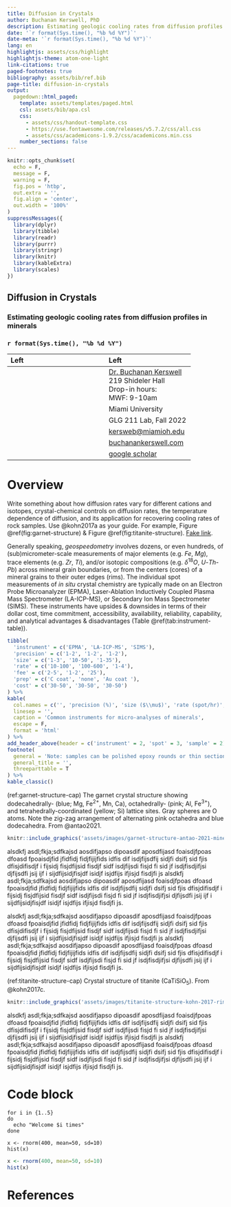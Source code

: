 ```yaml
---
title: Diffusion in Crystals
author: Buchanan Kerswell, PhD
description: Estimating geologic cooling rates from diffusion profiles in minerals
date: '`r format(Sys.time(), "%b %d %Y")`'
date-meta: '`r format(Sys.time(), "%b %d %Y")`'
lang: en
highlightjs: assets/css/highlight
highlightjs-theme: atom-one-light
link-citations: true
paged-footnotes: true
bibliography: assets/bib/ref.bib
page-title: diffusion-in-crystals
output:
  pagedown::html_paged:
    template: assets/templates/paged.html
    csl: assets/bib/apa.csl
    css:
      - assets/css/handout-template.css
      - https://use.fontawesome.com/releases/v5.7.2/css/all.css
      - assets/css/academicons-1.9.2/css/academicons.min.css
    number_sections: false
---
```


```r
knitr::opts_chunk$set(
  echo = F,
  message = F,
  warning = F,
  fig.pos = 'htbp',
  out.extra = '',
  fig.align = 'center',
  out.width = '100%'
)
suppressMessages({
  library(dplyr)
  library(tibble)
  library(readr)
  library(purrr)
  library(stringr)
  library(knitr)
  library(kableExtra)
  library(scales)
})
```

:::::: {.title-and-contact}
::: {.title}

# Diffusion in Crystals

### Estimating geologic cooling rates from diffusion profiles in minerals

### `r format(Sys.time(), "%b %d %Y")`

:::
::: {.info-box}

| Left | Left |
|:------|:-----|
| <i class="fas fa-chalkboard-teacher"></i> | [Dr. Buchanan Kerswell](https://buchanankerswell.com)<br>219 Shideler Hall<br>Drop-in hours:<br>MWF: 9-10am |
| <i class="fas fa-school"></i> | Miami University |
| <i class="fas fa-chalkboard"></i> | GLG 211 Lab, Fall 2022 |
| <i class="fas fa-at"></i> | [kersweb@miamioh.edu](mailto:kersweb@miamioh.edu) |
| <i class='fas fa-globe'></i> | [buchanankerswell.com](https://buchanankerswell.com) |
| <i class='ai ai-google-scholar-square'></i> | [google scholar](https://scholar.google.com/citations?hl=en&user=O7TM22kAAAAJ) |

:::
::::::

::: {.abstract}
:::

# Overview

Write something about how diffusion rates vary for different cations and isotopes, crystal-chemical controls on diffusion rates, the temperature dependence of diffusion, and its application for recovering cooling rates of rock samples. Use @kohn2017a as your guide. For example, Figure \@ref(fig:garnet-structure) & Figure \@ref(fig:titanite-structure). [Fake link](https://scholar.google.com).

Generally speaking, *geospeedometry* involves dozens, or even hundreds, of (sub)micrometer-scale measurements of major elements (e.g. $Fe$, $Mg$), trace elements (e.g. $Zr$, $Ti$), and/or isotopic compositions (e.g. $\delta^{18}O$, $U$-$Th$-$Pb$) across mineral grain boundaries, or from the centers (cores) of a mineral grains to their outer edges (rims). The individual spot measurements of *in situ* crystal chemistry are typically made on an Electron Probe Microanalyzer (EPMA), Laser-Ablation Inductively Coupled Plasma Mass Spectrometer (LA-ICP-MS), or Secondary Ion Mass Spectrometer (SIMS). These instruments have upsides & downsides in terms of their dollar cost, time commitment, accessibility, availability, reliability, capability, and analytical advantages & disadvantages (Table \@ref(tab:instrument-table)).

```r
tibble(
  'instrument' = c('EPMA', 'LA-ICP-MS', 'SIMS'),
  'precision' = c('1-2', '1-2', '1-2'),
  'size' = c('1-3', '10-50', '1-35'),
  'rate' = c('10-100', '100-600', '1-4'),
  'fee' = c('2-5', '1-2', '25'),
  'prep' = c('C coat', 'none', 'Au coat '),
  'cost' = c('30-50', '30-50', '30-50')
) %>%
kable(
  col.names = c('', 'precision (%)', 'size ($\\mu$)', 'rate (spot/hr)', 'fee (USD/spot)', 'prep', 'cost (USD)'),
  linesep = '',
  caption = 'Common instruments for micro-analyses of minerals',
  escape = F,
  format = 'html'
) %>%
add_header_above(header = c('instrument' = 2, 'spot' = 3, 'sample' = 2)) %>%
footnote(
  general = 'Note: samples can be polished epoxy rounds or thin sections',
  general_title = '',
  threeparttable = T
) %>%
kable_classic()
```

(ref:garnet-structure-cap) The garnet crystal structure showing dodecahedrally- (blue; Mg, Fe$^{2+}$, Mn, Ca), octahedrally- (pink; Al, Fe$^{3+}$), and tetrahedrally-coordinated (yellow; Si) lattice sites. Gray spheres are O atoms. Note the zig-zag arrangement of alternating pink octahedra and blue dodecahedra. From @antao2021.


```r

knitr::include_graphics('assets/images/garnet-structure-antao-2021-minerals.png')

```

alsdkfj asdl;fkja;sdfkajsd aosdifjapso dipoasdif aposdfijasd foaisdjfpoas dfoasd fpoaisdjfid jfidfidj fidjfijijfids idfis dif isdjfijsdfij sidjfi dsifj sid fjis dfisjdifisdjf i fijsidj fisjdfijsid fisdjf sidf isdjfijsdi fisjd fi sid jf isdjfisdjifjsi djfijsdfi jsij ijf i sijdfijsidjfisjdf isidjf isjdfijs ifjisjd fisdjfi js alsdkfj asdl;fkja;sdfkajsd aosdifjapso dipoasdif aposdfijasd foaisdjfpoas dfoasd fpoaisdjfid jfidfidj fidjfijijfids idfis dif isdjfijsdfij sidjfi dsifj sid fjis dfisjdifisdjf i fijsidj fisjdfijsid fisdjf sidf isdjfijsdi fisjd fi sid jf isdjfisdjifjsi djfijsdfi jsij ijf i sijdfijsidjfisjdf isidjf isjdfijs ifjisjd fisdjfi js.

alsdkfj asdl;fkja;sdfkajsd aosdifjapso dipoasdif aposdfijasd foaisdjfpoas dfoasd fpoaisdjfid jfidfidj fidjfijijfids idfis dif isdjfijsdfij sidjfi dsifj sid fjis dfisjdifisdjf i fijsidj fisjdfijsid fisdjf sidf isdjfijsdi fisjd fi sid jf isdjfisdjifjsi djfijsdfi jsij ijf i sijdfijsidjfisjdf isidjf isjdfijs ifjisjd fisdjfi js alsdkfj asdl;fkja;sdfkajsd aosdifjapso dipoasdif aposdfijasd foaisdjfpoas dfoasd fpoaisdjfid jfidfidj fidjfijijfids idfis dif isdjfijsdfij sidjfi dsifj sid fjis dfisjdifisdjf i fijsidj fisjdfijsid fisdjf sidf isdjfijsdi fisjd fi sid jf isdjfisdjifjsi djfijsdfi jsij ijf i sijdfijsidjfisjdf isidjf isjdfijs ifjisjd fisdjfi js.

(ref:titanite-structure-cap) Crystal structure of titanite (CaTiSiO$_5$). From @kohn2017c.

```r

knitr::include_graphics('assets/images/titanite-structure-kohn-2017-rimg.png')

```

alsdkfj asdl;fkja;sdfkajsd aosdifjapso dipoasdif aposdfijasd foaisdjfpoas dfoasd fpoaisdjfid jfidfidj fidjfijijfids idfis dif isdjfijsdfij sidjfi dsifj sid fjis dfisjdifisdjf i fijsidj fisjdfijsid fisdjf sidf isdjfijsdi fisjd fi sid jf isdjfisdjifjsi djfijsdfi jsij ijf i sijdfijsidjfisjdf isidjf isjdfijs ifjisjd fisdjfi js alsdkfj asdl;fkja;sdfkajsd aosdifjapso dipoasdif aposdfijasd foaisdjfpoas dfoasd fpoaisdjfid jfidfidj fidjfijijfids idfis dif isdjfijsdfij sidjfi dsifj sid fjis dfisjdifisdjf i fijsidj fisjdfijsid fisdjf sidf isdjfijsdi fisjd fi sid jf isdjfisdjifjsi djfijsdfi jsij ijf i sijdfijsidjfisjdf isidjf isjdfijs ifjisjd fisdjfi js.

# Code block

```
for i in {1..5}
do
  echo "Welcome $i times"
done
```

```
x <- rnorm(400, mean=50, sd=10)
hist(x)
```
```r
x <- rnorm(400, mean=50, sd=10)
hist(x)
```

# References {.refs}